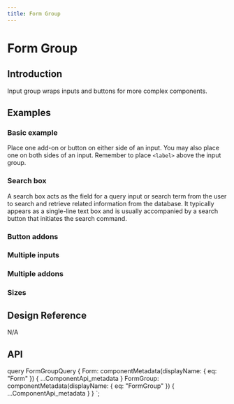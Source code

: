 ```yaml
---
title: Form Group
---
```



# Form Group

## Introduction

Input group wraps inputs and buttons for more complex components.

## Examples

### Basic example

Place one add-on or button on either side of an input. You may also place one on both sides of an input. Remember to place  `<label>` above the input group.

<CodeView codeText={groupBasic} />
<CodeView codeText={group2Basic} />
<CodeView codeText={group3Basic} />

### Search box

A search box acts as the field for a query input or search term from the user to search and retrieve related information from the database. It typically appears as a single-line text box and is usually accompanied by a search button that initiates the search command.

<CodeView codeText={groupSearch} />

### Button addons

<CodeView codeText={groupButtonAddon} />
<CodeView codeText={group2ButtonAddon} />
<CodeView codeText={group3ButtonAddon} />
<CodeView codeText={group4ButtonAddon} />
<CodeView codeText={group5ButtonAddon} />

### Multiple inputs

<CodeView codeText={groupMultipleInput} />

### Multiple addons

<CodeView codeText={groupMultipleAddon} />

### Sizes

<CodeView codeText={groupSize} />


## Design Reference

N/A

## API

<ComponentApi metadata={props.data.FormGroup} exportedBy={props.data.Form} />

  query FormGroupQuery {
    Form: componentMetadata(displayName: { eq: "Form" }) {
      ...ComponentApi_metadata
    }
    FormGroup: componentMetadata(displayName: { eq: "FormGroup" }) {
      ...ComponentApi_metadata
    }
  }
`;
